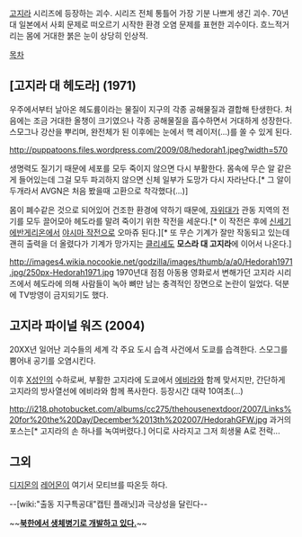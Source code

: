 [[고지라]] 시리즈에 등장하는 괴수. 시리즈 전체 통틀어 가장 기분 나쁘게 생긴 괴수. 70년대 일본에서 사회 문제로 떠오르기 시작한 환경 오염 문제를 표현한 괴수이다. 흐느적거리는 몸에 거대한 붉은 눈이 상당히 인상적.

[[목차]]

== [고지라 대 헤도라] (1971) ==
우주에서부터 날아온 헤도륨이라는 물질이 지구의 각종 공해물질과 결합해 탄생한다. 처음에는 조금 거대한 올챙이 크기였으나 각종 공해물질을 흡수하면서 거대하게 성장한다. 스모그나 강산을 뿌리며, 완전체가 된 이후에는 눈에서 핵 레이저(...)를 쏠 수 있게 된다. 

http://puppatoons.files.wordpress.com/2009/08/hedorah1.jpeg?width=570

생명력도 질기기 때문에 세포를 모두 죽이지 않으면 다시 부활한다. 몸속에 무슨 알 같은게 들어있는데 그걸 모두 파괴하지 않으면 신체 일부가 도망가 다시 자라난다.[* 그 알이 두개라서 AVGN은 처음 봤을때 고환으로 착각했다(...)]

몸이 폐수같은 것으로 되어있어 건조한 환경에 약하기 때문에, [[자위대]]가 관동 지역의 전기를 모두 끌어모아 헤도라를 말려 죽이기 위한 작전을 세운다.[* 이 작전은 후에 [[신세기 에반게리온]]에서 [[야시마 작전]]으로 오마쥬 된다.][* 또 무슨 기계가 잘만 작동되고 있는데 괜히 출력을 더 올렸다가 기계가 망가지는 [[클리셰]]도 '''모스라 대 고지라'''에 이어서 나온다.]

http://images4.wikia.nocookie.net/godzilla/images/thumb/a/a0/Hedorah1971.jpg/250px-Hedorah1971.jpg
1970년대 점점 아동용 영화로서 변해가던 고지라 시리즈에서 헤도라에 의해 사람들이 녹아 뼈만 남는 충격적인 장면으로 논란이 일었다. 덕분에 TV방영이 금지되기도 했다.

== 고지라 파이널 워즈 (2004) ==
20XX년 일어난 괴수들의 세계 각 주요 도시 습격 사건에서 도쿄를 습격한다. 스모그를 뿜어내 공기를 오염시킨다. 

이후 [[X성인]]의 수하로써, 부활한 고지라에 도쿄에서 [[에비라]]와 함께 맞서지만, 간단하게 고지라의 방사열선에 에비라와 함께 폭사한다. 등장시간 대략 10여초(...)

http://i218.photobucket.com/albums/cc275/thehousenextdoor/2007/Links%20for%20the%20Day/December%2013th%202007/HedorahGFW.jpg
과거의 포스는[* 고지라의 손 하나를 녹여버렸다.] 어디로 사라지고 그저 희생물 A로 전락...

== 그외 ==
[[디지몬]]의 [[레어몬]]이 여기서 모티브를 따온듯 하다.

--[wiki:"출동 지구특공대"캡틴 플래닛]과 극상성을 달린다--

~~'''[http://sonnet.egloos.com/4228262 북한에서 생체병기로 개발하고 있다.]'''~~
